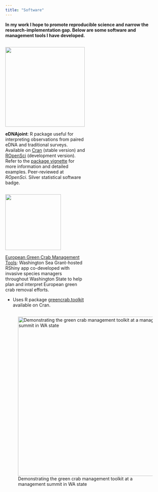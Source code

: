 ---
title: "Software"
---

**In my work I hope to promote reproducible science and narrow the research-implementation gap. Below are some software and management tools I have developed.**

::: {layout-ncol="2"}
::: {.column width="50%"}
![](assets/img/eDNAjoint_logo_final.png){height="250" fig-align="center"}

**eDNAjoint**: R package useful for interpreting observations from paired eDNA and traditional surveys. Available on [Cran](https://cran.r-project.org/web/packages/eDNAjoint/index.html) (stable version) and [ROpenSci](https://github.com/ropensci/eDNAjoint) (development version). Refer to the [package vignette](https://ednajoint.netlify.app/) for more information and detailed examples. Peer-reviewed at *ROpenSci*. Silver statistical software badge.
:::

::: {.column width="50%"}
![](assets/img/greencrab_drawing.png){height="175" fig-align="center"}

[European Green Crab Management Tools](https://washingtonseagrant.shinyapps.io/greencrabtools/): Washington Sea Grant-hosted RShiny app co-developed with invasive species managers throughout Washington State to help plan and interpret European green crab removal efforts.

-   Uses R package [greencrab.toolkit](https://cran.r-project.org/web/packages/greencrab.toolkit/index.html) available on Cran.
:::
:::

![Demonstrating the green crab management toolkit at a management summit in WA state](assets/img/Abby-ShinyPresentation.jpg){height="500"}
